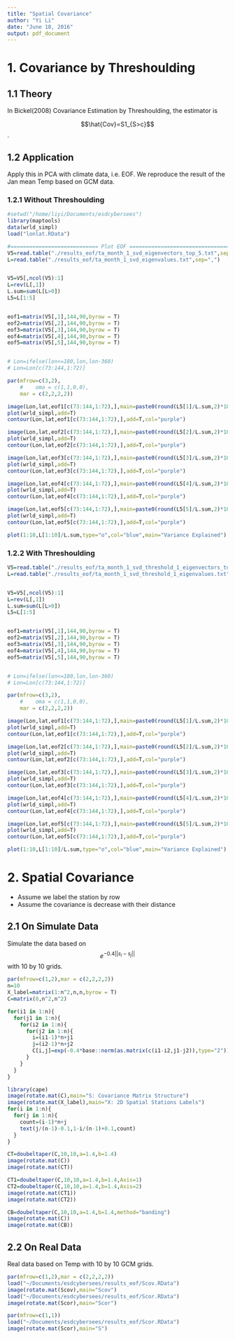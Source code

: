 ```yaml
---
title: "Spatial Covariance"
author: "Yi Li"
date: "June 18, 2016"
output: pdf_document
---
```


# 1. Covariance by Threshoulding

## 1.1 Theory

In Bickel(2008) Covariance Estimation by Threshoulding, the estimator is 

$$\hat{Cov}=S1_{S>c}$$.



## 1.2 Application

Apply this in PCA with climate data, i.e. EOF. We reproduce the result of the Jan mean Temp based on GCM data. 

### 1.2.1 Without Threshoulding

```r
#setwd("/home/liyi/Documents/esdcybersees")
library(maptools)
data(wrld_simpl)
load("lonlat.RData")
```


```r
#============================ Plot EOF ==============================================
V5=read.table("./results_eof/ta_month_1_svd_eigenvectors_top_5.txt",sep=",")
L=read.table("./results_eof/ta_month_1_svd_eigenvalues.txt",sep=",")


V5=V5[,ncol(V5):1]
L=rev(L[,1])
L.sum=sum(L[L>0])
L5=L[1:5]


eof1=matrix(V5[,1],144,90,byrow = T)
eof2=matrix(V5[,2],144,90,byrow = T)
eof3=matrix(V5[,3],144,90,byrow = T)
eof4=matrix(V5[,4],144,90,byrow = T)
eof5=matrix(V5[,5],144,90,byrow = T)


# Lon=ifelse(lon<=180,lon,lon-360)
# Lon=Lon[c(73:144,1:72)]

par(mfrow=c(3,2),
    #    oma = c(1,1,0,0),
    mar = c(2,2,2,2))

image(Lon,lat,eof1[c(73:144,1:72),],main=paste0(round(L5[1]/L.sum,2)*100,"%"))
plot(wrld_simpl,add=T)
contour(Lon,lat,eof1[c(73:144,1:72),],add=T,col="purple")

image(Lon,lat,eof2[c(73:144,1:72),],main=paste0(round(L5[2]/L.sum,2)*100,"%"))
plot(wrld_simpl,add=T)
contour(Lon,lat,eof2[c(73:144,1:72),],add=T,col="purple")

image(Lon,lat,eof3[c(73:144,1:72),],main=paste0(round(L5[3]/L.sum,2)*100,"%"))
plot(wrld_simpl,add=T)
contour(Lon,lat,eof3[c(73:144,1:72),],add=T,col="purple")

image(Lon,lat,eof4[c(73:144,1:72),],main=paste0(round(L5[4]/L.sum,2)*100,"%"))
plot(wrld_simpl,add=T)
contour(Lon,lat,eof4[c(73:144,1:72),],add=T,col="purple")

image(Lon,lat,eof5[c(73:144,1:72),],main=paste0(round(L5[5]/L.sum,2)*100,"%"))
plot(wrld_simpl,add=T)
contour(Lon,lat,eof5[c(73:144,1:72),],add=T,col="purple")

plot(1:10,L[1:10]/L.sum,type="o",col="blue",main="Variance Explained")

```

### 1.2.2 With Threshoulding

```r

V5=read.table("./results_eof/ta_month_1_svd_threshold_1_eigenvectors_top_5.txt",sep=",")
L=read.table("./results_eof/ta_month_1_svd_threshold_1_eigenvalues.txt",sep=",")


V5=V5[,ncol(V5):1]
L=rev(L[,1])
L.sum=sum(L[L>0])
L5=L[1:5]


eof1=matrix(V5[,1],144,90,byrow = T)
eof2=matrix(V5[,2],144,90,byrow = T)
eof3=matrix(V5[,3],144,90,byrow = T)
eof4=matrix(V5[,4],144,90,byrow = T)
eof5=matrix(V5[,5],144,90,byrow = T)


# Lon=ifelse(lon<=180,lon,lon-360)
# Lon=Lon[c(73:144,1:72)]

par(mfrow=c(3,2),
    #    oma = c(1,1,0,0),
    mar = c(2,2,2,2))

image(Lon,lat,eof1[c(73:144,1:72),],main=paste0(round(L5[1]/L.sum,2)*100,"%"))
plot(wrld_simpl,add=T)
contour(Lon,lat,eof1[c(73:144,1:72),],add=T,col="purple")

image(Lon,lat,eof2[c(73:144,1:72),],main=paste0(round(L5[2]/L.sum,2)*100,"%"))
plot(wrld_simpl,add=T)
contour(Lon,lat,eof2[c(73:144,1:72),],add=T,col="purple")

image(Lon,lat,eof3[c(73:144,1:72),],main=paste0(round(L5[3]/L.sum,2)*100,"%"))
plot(wrld_simpl,add=T)
contour(Lon,lat,eof3[c(73:144,1:72),],add=T,col="purple")

image(Lon,lat,eof4[c(73:144,1:72),],main=paste0(round(L5[4]/L.sum,2)*100,"%"))
plot(wrld_simpl,add=T)
contour(Lon,lat,eof4[c(73:144,1:72),],add=T,col="purple")

image(Lon,lat,eof5[c(73:144,1:72),],main=paste0(round(L5[5]/L.sum,2)*100,"%"))
plot(wrld_simpl,add=T)
contour(Lon,lat,eof5[c(73:144,1:72),],add=T,col="purple")

plot(1:10,L[1:10]/L.sum,type="o",col="blue",main="Variance Explained")

```


# 2. Spatial Covariance

- Assume we label the station by row
- Assume the covariance is decrease with their distance

## 2.1 On Simulate Data

Simulate the data based on $$e^{-0.4||s_i-s_j||}$$ with 10 by 10 grids.

```r
par(mfrow=c(1,2),mar = c(2,2,2,2))
n=10
X_label=matrix(1:n^2,n,n,byrow = T)
C=matrix(0,n^2,n^2)

for(i1 in 1:n){
  for(j1 in 1:n){
    for(i2 in 1:n){
      for(j2 in 1:n){
        i=(i1-1)*n+j1
        j=(i2-1)*n+j2
        C[i,j]=exp(-0.4*base::norm(as.matrix(c(i1-i2,j1-j2)),type="2"))
      }
    }
  }
}

library(cape)
image(rotate.mat(C),main="S: Covariance Matrix Structure")
image(rotate.mat(X_label),main="X: 2D Spatial Stations Labels")
for(i in 1:n){
  for(j in 1:n){
    count=(i-1)*n+j
    text(j/(n-1)-0.1,1-i/(n-1)+0.1,count)
  }
}

CT=doubeltaper(C,10,10,a=1.4,b=1.4)
image(rotate.mat(C))
image(rotate.mat(CT))

CT1=doubeltaper(C,10,10,a=1.4,b=1.4,Axis=1)
CT2=doubeltaper(C,10,10,a=1.4,b=1.4,Axis=2)
image(rotate.mat(CT1))
image(rotate.mat(CT2))

CB=doubeltaper(C,10,10,a=1.4,b=1.4,method="banding")
image(rotate.mat(C))
image(rotate.mat(CB))
```


## 2.2 On Real Data

Real data based on Temp with 10 by 10 GCM grids. 

```r
par(mfrow=c(1,2),mar = c(2,2,2,2))
load("~/Documents/esdcybersees/results_eof/Scov.RData")
image(rotate.mat(Scov),main="Scov")
load("~/Documents/esdcybersees/results_eof/Scor.RData")
image(rotate.mat(Scor),main="Scor")
```

```r
par(mfrow=c(1,1))
load("~/Documents/esdcybersees/results_eof/Scor.RData")
image(rotate.mat(Scor),main="S")
```

